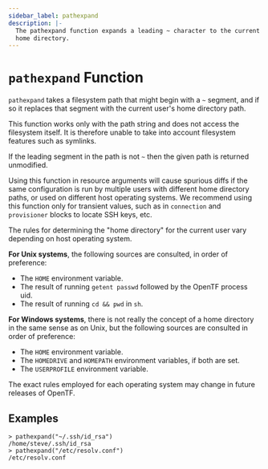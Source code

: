 ```yaml
---
sidebar_label: pathexpand
description: |-
  The pathexpand function expands a leading ~ character to the current user's
  home directory.
---
```


# `pathexpand` Function

`pathexpand` takes a filesystem path that might begin with a `~` segment,
and if so it replaces that segment with the current user's home directory
path.

This function works only with the path string and does not access the
filesystem itself. It is therefore unable to take into account filesystem
features such as symlinks.

If the leading segment in the path is not `~` then the given path is returned
unmodified.

Using this function in resource arguments will cause spurious diffs if the
same configuration is run by multiple users with different home directory
paths, or used on different host operating systems. We recommend using this
function only for transient values, such as in `connection` and `provisioner`
blocks to locate SSH keys, etc.

The rules for determining the "home directory" for the current user vary
depending on host operating system.

**For Unix systems**, the following sources are consulted, in order of preference:

* The `HOME` environment variable.
* The result of running `getent passwd` followed by the OpenTF process uid.
* The result of running `cd && pwd` in `sh`.

**For Windows systems**, there is not really the concept of a home directory
in the same sense as on Unix, but the following sources are consulted in
order of preference:

* The `HOME` environment variable.
* The `HOMEDRIVE` and `HOMEPATH` environment variables, if both are set.
* The `USERPROFILE` environment variable.

The exact rules employed for each operating system may change in future
releases of OpenTF.

## Examples

```
> pathexpand("~/.ssh/id_rsa")
/home/steve/.ssh/id_rsa
> pathexpand("/etc/resolv.conf")
/etc/resolv.conf
```
